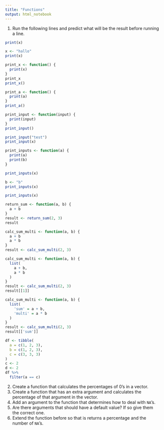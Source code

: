 ```yaml
---
title: "Functions"
output: html_notebook
---
```


1. Run the following lines and predict what will be the result before running a line.

```r
print(x)

x <- "hallo"
print(x)

print_x <- function() {
  print(x)
}
print_x
print_x()

print_a <- function() {
  print(a)
}
print_a()

print_input <- function(input) {
  print(input)
}
print_input()

print_input("test")
print_input(x)

print_inputs <- function(a) {
  print(a)
  print(b)
}

print_inputs(x)

b <- "b"
print_inputs(x)

print_inputs(x)

return_sum <- function(a, b) {
  a + b
}
result <- return_sum(2, 3)
result

calc_sum_multi <- function(a, b) {
  a + b
  a * b
}
result <- calc_sum_multi(2, 3)

calc_sum_multi <- function(a, b) {
  list(
    a + b,
    a * b  
  )
}
result <- calc_sum_multi(2, 3)
result[[1]]

calc_sum_multi <- function(a, b) {
  list(
    'sum' = a + b,
    'multi' = a * b  
  )
}
result <- calc_sum_multi(2, 3)
result[['sum']]

df <- tibble(
  a = c(1, 2, 3),
  b = c(1, 2, 3),
  c = c(3, 3, 3)
)
c <- 2
d <- 2
df %>%
  filter(a == c)
```

2. Create a function that calculates the percentages of 0's in a vector.
2. Create a function that has an extra argument and calculates the percentage of that argument in the vector.
2. Add an argument to the function that determines how to deal with `NA`'s.
2. Are there arguments that should have a default value? If so give them the correct one.
2. Extend the function before so that is returns a percentage and the number of `NA`'s.

